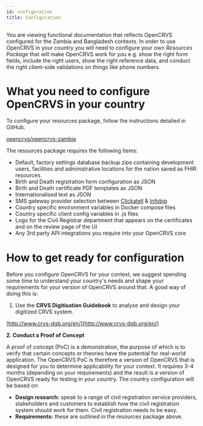 ```yaml
---
id: configuration
title: Configuration
---
```


You are viewing functional documentation that reflects OpenCRVS configured for the Zambia and Bangladesh contexts. In order to use OpenCRVS in your country you will need to configure your own _Resources Package_ that will make OpenCRVS work for you e.g. show the right form fields, include the right users, show the right reference data, and conduct the right client-side validations on things like phone numbers.

# What you need to configure OpenCRVS in your country

To configure your resources package, follow the instructions detailed in GitHub.

[opencrvs/opencrvs-zambia](https://github.com/opencrvs/opencrvs-zambia#can-you-explain-the-resources-module-features-in-more-detail)

The resources package requires the following items:

- Default, factory settings database backup zips containing development users, facilities and administrative locations for the nation saved as FHIR resources.
- Birth and Death registration form configuration as JSON
- Birth and Death certificate PDF templates as JSON
- Internationalised text as JSON
- SMS gateway provider selection between [Clickatell](https://www.clickatell.com/) & [Infobip](https://www.infobip.com/)
- Country specific environment variables in Docker compose files
- Country specific client config variables in .js files
- Logo for the Civil Registrar department that appears on the certificates and on the review page of the UI
- Any 3rd party API integrations you require into your OpenCRVS core

# How to get ready for configuration

Before you configure OpenCRVS for your context, we suggest spending some time to understand your country's needs and shape your requirements for your version of OpenCRVS around that. A good way of doing this is:

1. Use the **CRVS Digitisation Guidebook** to analyse and design your digitized CRVS system.

[http://www.crvs-dgb.org/en/](http://www.crvs-dgb.org/en/)

**2. Conduct a Proof of Concept**

A proof of concept (PoC) is a demonstration, the purpose of which is to verify that certain concepts or theories have the potential for real-world application. The OpenCRVS PoC is therefore a version of OpenCRVS that is designed for you to determine applicability for your context. It requires 3-4 months (depending on your requirements) and the result is a version of OpenCRVS ready for testing in your country. The country configuration will be based on:

- **Design research:** speak to a range of civil registration service providers, stakeholders and customers to establish how the civil registration system should work for them. Civil registration needs to be easy.
- **Requirements:** these are outlined in the resources package above.
